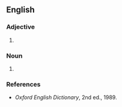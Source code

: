 ==English==

===Adjective===
{{en-adj}}

# {{alternative spelling of|Kantian}}

===Noun===
{{en-noun}}

# {{alternative spelling of|Kantian}}

===References===
* ''Oxford English Dictionary'', 2nd ed., 1989.